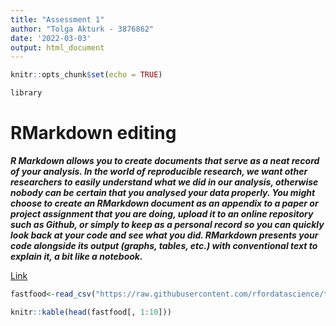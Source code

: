 ```yaml
---
title: "Assessment 1"
author: "Tolga Akturk - 3876862"
date: '2022-03-03'
output: html_document
---
```


```r
knitr::opts_chunk$set(echo = TRUE)

library
```

# RMarkdown editing

***R Markdown allows you to create documents that serve as a neat record of your analysis. In the world of reproducible research, we want other researchers to easily understand what we did in our analysis, otherwise nobody can be certain that you analysed your data properly. You might choose to create an RMarkdown document as an appendix to a paper or project assignment that you are doing, upload it to an online repository such as Github, or simply to keep as a personal record so you can quickly look back at your code and see what you did. RMarkdown presents your code alongside its output (graphs, tables, etc.) with conventional text to explain it, a bit like a notebook.***

[Link](https://rmarkdown.rstudio.com/lesson-8.html)

```r
fastfood<-read_csv("https://raw.githubusercontent.com/rfordatascience/tidytuesday/master/data/2018/2018-09-04/fastfood_calories.csv")

knitr::kable(head(fastfood[, 1:10]))

```



